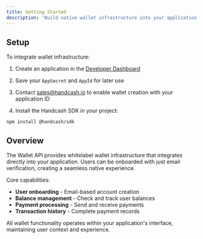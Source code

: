 ```yaml
---
title: Getting Started
description: 'Build native wallet infrastructure into your application with email-based user onboarding'
---
```


## Setup

To integrate wallet infrastructure:

1. Create an application in the [Developer Dashboard](/developer-dashboard)

2. Save your `AppSecret` and `AppId` for later use

3. Contact [sales@handcash.io](mailto:sales@handcash.io) to enable wallet creation with your application ID

4. Install the Handcash SDK in your project:

```
npm install @handcash/sdk
```

## Overview

The Wallet API provides whitelabel wallet infrastructure that integrates directly into your application. Users can be onboarded with just email verification, creating a seamless native experience.

Core capabilities:

* **User onboarding** - Email-based account creation
* **Balance management** - Check and track user balances
* **Payment processing** - Send and receive payments
* **Transaction history** - Complete payment records

All wallet functionality operates within your application's interface, maintaining user context and experience.
